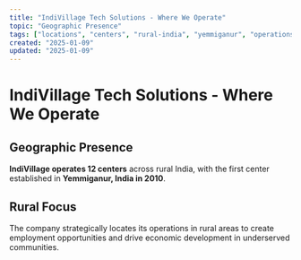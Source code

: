 ```yaml
---
title: "IndiVillage Tech Solutions - Where We Operate"
topic: "Geographic Presence"
tags: ["locations", "centers", "rural-india", "yemmiganur", "operations", "geographic-presence", "11-centers", "2010", "rural-focus", "employment-opportunities", "economic-development", "underserved-communities", "rural-areas", "strategic-location", "rural-operations"]
created: "2025-01-09"
updated: "2025-01-09"
---
```


# IndiVillage Tech Solutions - Where We Operate

## Geographic Presence

**IndiVillage operates 12 centers** across rural India, with the first center established in **Yemmiganur, India in 2010**.

## Rural Focus

The company strategically locates its operations in rural areas to create employment opportunities and drive economic development in underserved communities.